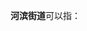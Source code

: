 '''河滨街道'''可以指：
{{PRC admin/disambig|32/13/02/003/000|35/07/22/002/000|52/01/02/006/000|64/02/05/005/000}}
{{disambig|cat=四字乡级行政区划消歧义}}